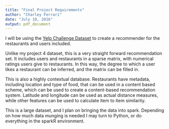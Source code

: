 ```yaml
---
title: "Final Project Requirements"
author: "Charley Ferrari"
date: "July 10, 2016"
output: pdf_document
---
```


I will be using the [Yelp Challenge Dataset](https://www.yelp.com/dataset_challenge/) to create a recommender for the restaurants and users included.

Unlike my project 4 dataset, this is a very straight forward recommendation set. It includes users and restaurants in a sparse matrix, with numerical ratings users give to restaurants. In this way, the degree to which a user likes a restaurant can be inferred, and the matrix can be filled in.

This is also a highly contextual database. Restaurants have metadata, including location and type of food, that can be used in a content based scheme, which can be used to create a content-based recommendation system. Latitude and longitude can be used as actual distance measures, while other features can be used to calculate item to item similarity.

This is a large dataset, and I plan on bringing the data into spark. Depending on how much data munging is needed I may turn to Python, or do everything in the sparkR environment.